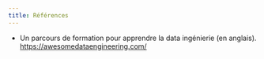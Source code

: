 ```yaml
---
title: Références
---
```


- Un parcours de formation pour apprendre la data ingénierie (en anglais).
  <a target="_blank" href="https://awesomedataengineering.com/">
    https://awesomedataengineering.com/
  </a>
